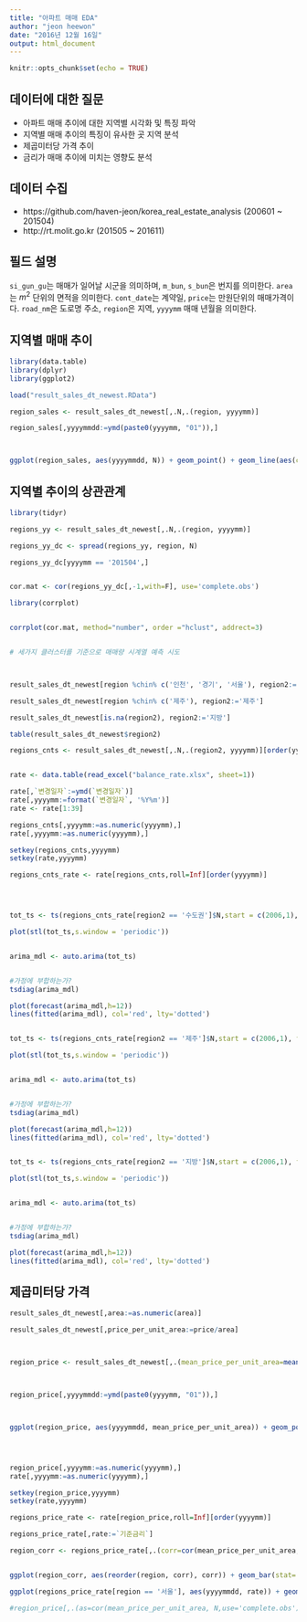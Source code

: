 ```yaml
---
title: "아파트 매매 EDA"
author: "jeon heewon"
date: "2016년 12월 16일"
output: html_document
---
```


```r
knitr::opts_chunk$set(echo = TRUE)
```

## 데이터에 대한 질문 

- 아파트 매매 추이에 대한 지역별 시각화 및 특징 파악 
- 지역별 매매 추이의 특징이 유사한 곳 지역 분석  
- 제곱미터당 가격 추이 
- 금리가 매매 추이에 미치는 영향도 분석 


## 데이터 수집 

- https://github.com/haven-jeon/korea_real_estate_analysis (200601 ~ 201504) 
- http://rt.molit.go.kr (201505 ~ 201611)


## 필드 설명 
`si_gun_gu`는 매매가 일어날 시군을 의미하며, `m_bun`, `s_bun`은 번지를 의미한다. `area`는 $m^2$ 단위의 면적을 의미한다. `cont_date`는 계약일, `price`는 만원단위의 매매가격이다. `road_nm`은 도로명 주소, `region`은 지역, `yyyymm` 매매 년월을 의미한다. 

## 지역별 매매 추이 

```r
library(data.table)
library(dplyr)
library(ggplot2)

load("result_sales_dt_newest.RData")

region_sales <- result_sales_dt_newest[,.N,.(region, yyyymm)]

region_sales[,yyyymmdd:=ymd(paste0(yyyymm, "01")),]



ggplot(region_sales, aes(yyyymmdd, N)) + geom_point() + geom_line(aes(colour=region, group=region)) +facet_wrap(~region, ncol=3, scale='free_y') + theme(text = element_text(size=10), axis.text.x=element_text(angle=45)) + scale_y_continuous("매매량") + scale_x_date("년월")

```





## 지역별 추이의 상관관계 


```r
library(tidyr)

regions_yy <- result_sales_dt_newest[,.N,.(region, yyyymm)]

regions_yy_dc <- spread(regions_yy, region, N)

regions_yy_dc[yyyymm == '201504',]


cor.mat <- cor(regions_yy_dc[,-1,with=F], use='complete.obs')

library(corrplot)


corrplot(cor.mat, method="number", order ="hclust", addrect=3)


# 세가지 클러스터를 기준으로 매매량 시계열 예측 시도 



result_sales_dt_newest[region %chin% c('인천', '경기', '서울'), region2:='수도권']

result_sales_dt_newest[region %chin% c('제주'), region2:='제주']

result_sales_dt_newest[is.na(region2), region2:='지방']

table(result_sales_dt_newest$region2)

regions_cnts <- result_sales_dt_newest[,.N,.(region2, yyyymm)][order(yyyymm)]


rate <- data.table(read_excel("balance_rate.xlsx", sheet=1))

rate[,`변경일자`:=ymd(`변경일자`)]
rate[,yyyymm:=format(`변경일자`, '%Y%m')]
rate <- rate[1:39]

regions_cnts[,yyyymm:=as.numeric(yyyymm),]
rate[,yyyymm:=as.numeric(yyyymm),]

setkey(regions_cnts,yyyymm)
setkey(rate,yyyymm)

regions_cnts_rate <- rate[regions_cnts,roll=Inf][order(yyyymm)]




tot_ts <- ts(regions_cnts_rate[region2 == '수도권']$N,start = c(2006,1), frequency = 12)

plot(stl(tot_ts,s.window = 'periodic'))


arima_mdl <- auto.arima(tot_ts)


#가정에 부합하는가?
tsdiag(arima_mdl)

plot(forecast(arima_mdl,h=12))
lines(fitted(arima_mdl), col='red', lty='dotted')


tot_ts <- ts(regions_cnts_rate[region2 == '제주']$N,start = c(2006,1), frequency = 12)

plot(stl(tot_ts,s.window = 'periodic'))


arima_mdl <- auto.arima(tot_ts)


#가정에 부합하는가?
tsdiag(arima_mdl)

plot(forecast(arima_mdl,h=12))
lines(fitted(arima_mdl), col='red', lty='dotted')


tot_ts <- ts(regions_cnts_rate[region2 == '지방']$N,start = c(2006,1), frequency = 12)

plot(stl(tot_ts,s.window = 'periodic'))


arima_mdl <- auto.arima(tot_ts)


#가정에 부합하는가?
tsdiag(arima_mdl)

plot(forecast(arima_mdl,h=12))
lines(fitted(arima_mdl), col='red', lty='dotted')


```



## 제곱미터당 가격 


```r


result_sales_dt_newest[,area:=as.numeric(area)]

result_sales_dt_newest[,price_per_unit_area:=price/area]



region_price <- result_sales_dt_newest[,.(mean_price_per_unit_area=mean(price_per_unit_area),.N),.(region, yyyymm)]



region_price[,yyyymmdd:=ymd(paste0(yyyymm, "01")),]



ggplot(region_price, aes(yyyymmdd, mean_price_per_unit_area)) + geom_point() + geom_line(aes(colour=region, group=region)) +facet_wrap(~region, ncol=3, scale='free_y') + theme(axis.text.x=element_text(angle=90)) + scale_x_date("년월") + scale_y_continuous("제곱미터당 가격(만원)")




region_price[,yyyymm:=as.numeric(yyyymm),]
rate[,yyyymm:=as.numeric(yyyymm),]

setkey(region_price,yyyymm)
setkey(rate,yyyymm)

regions_price_rate <- rate[region_price,roll=Inf][order(yyyymm)]

regions_price_rate[,rate:=`기준금리`]

region_corr <- regions_price_rate[,.(corr=cor(mean_price_per_unit_area, rate)),region][order(corr)] 


ggplot(region_corr, aes(reorder(region, corr), corr)) + geom_bar(stat='identity') + ggtitle("평균가격과 금리의 지역별 상관관계") + scale_x_discrete("지역") + scale_y_continuous("상관관계")

ggplot(regions_price_rate[region == '서울'], aes(yyyymmdd, rate)) + geom_point() + geom_line() + ggtitle("한국은행기준금리") + scale_y_continuous("금리")

#region_price[,.(as=cor(mean_price_per_unit_area, N,use='complete.obs')),region][order(as)]



```



